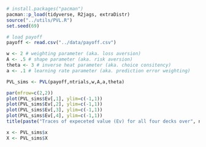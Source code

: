 ```r
# install.packages("pacman") 
pacman::p_load(tidyverse, R2jags, extraDistr)
source("../utils/PVL.R")
set.seed(69)
```

```r
# load payoff
payoff <- read.csv("../data/payoff.csv")
```

```r
w <- 2 # weighting parameter (aka. loss aversion)
A <- .5 # shape parameter (aka. risk aversion)
theta <- 3 # inverse heat parameter (aka. choice consitency)
a <- .1 # learning rate parameter (aka. prediction error weighting)
```


```r
PVL_sims <- PVL(payoff,ntrials,w,A,a,theta)
```


```r
par(mfrow=c(2,2))
plot(PVL_sims$Ev[,1], ylim=c(-1,1))
plot(PVL_sims$Ev[,2], ylim=c(-1,1))
plot(PVL_sims$Ev[,3], ylim=c(-1,1))
plot(PVL_sims$Ev[,4], ylim=c(-1,1))
title(paste("Traces of expeceted value (Ev) for all four decks over", ntrials, "trials"), line = -1, outer = TRUE)

x <- PVL_sims$x
X <- PVL_sims$X
```

